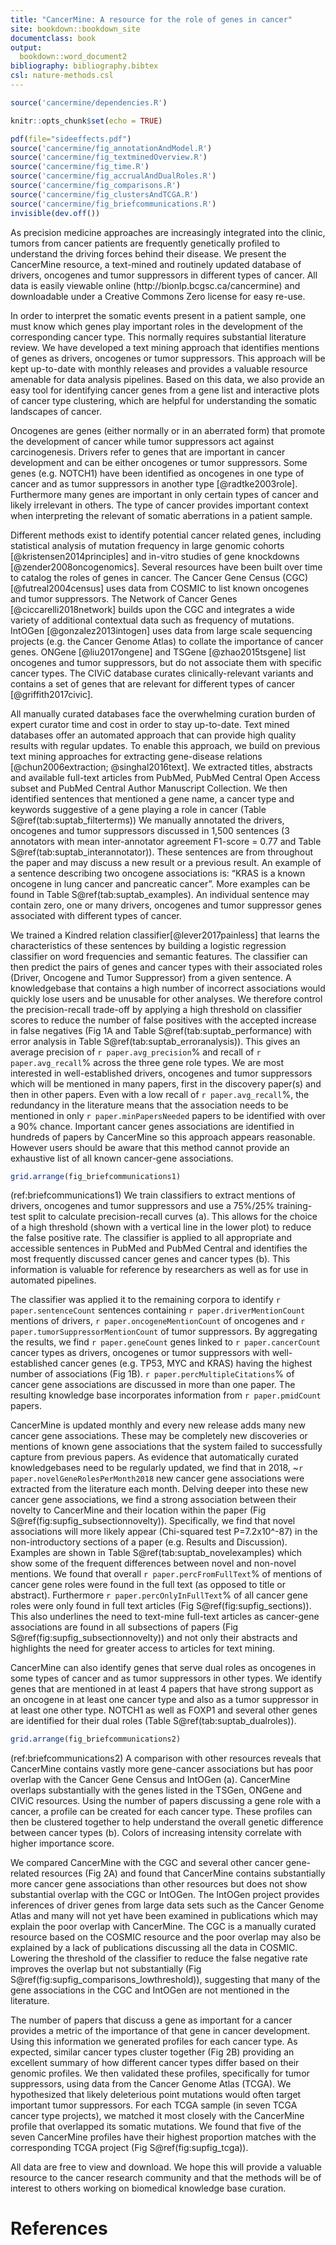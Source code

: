 ```yaml
---
title: "CancerMine: A resource for the role of genes in cancer"
site: bookdown::bookdown_site
documentclass: book
output:
  bookdown::word_document2
bibliography: bibliography.bibtex
csl: nature-methods.csl
---
```


```r
source('cancermine/dependencies.R')

knitr::opts_chunk$set(echo = TRUE)
```

```r
pdf(file="sideeffects.pdf")
source('cancermine/fig_annotationAndModel.R')
source('cancermine/fig_textminedOverview.R')
source('cancermine/fig_time.R')
source('cancermine/fig_accrualAndDualRoles.R')
source('cancermine/fig_comparisons.R')
source('cancermine/fig_clustersAndTCGA.R')
source('cancermine/fig_briefcommunications.R')
invisible(dev.off())
```

As precision medicine approaches are increasingly integrated into the clinic, tumors from cancer patients are frequently genetically profiled to understand the driving forces behind their disease. We present the CancerMine resource, a text-mined and routinely updated database of drivers, oncogenes and tumor suppressors in different types of cancer.  All data is easily viewable online (http://bionlp.bcgsc.ca/cancermine) and downloadable under a Creative Commons Zero license for easy re-use.

In order to interpret the somatic events present in a patient sample, one must know which genes play important roles in the development of the corresponding cancer type. This normally requires substantial literature review. We have developed a text mining approach that identifies mentions of genes as drivers, oncogenes or tumor suppressors. This approach will be kept up-to-date with monthly releases and provides a valuable resource amenable for data analysis pipelines. Based on this data, we also provide an easy tool for identifying cancer genes from a gene list and interactive plots of cancer type clustering, which are helpful for understanding the somatic landscapes of cancer.

Oncogenes are genes (either normally or in an aberrated form) that promote the development of cancer while tumor suppressors act against carcinogenesis. Drivers refer to genes that are important in cancer development and can be either oncogenes or tumor suppressors. Some genes (e.g. NOTCH1) have been identified as oncogenes in one type of cancer and as tumor suppressors in another type [@radtke2003role]. Furthermore many genes are important in only certain types of cancer and likely irrelevant in others. The type of cancer provides important context when interpreting the relevant of somatic aberrations in a patient sample. 

Different methods exist to identify potential cancer related genes, including statistical analysis of mutation frequency in large genomic cohorts [@kristensen2014principles] and in-vitro studies of gene knockdowns [@zender2008oncogenomics]. Several resources have been built over time to catalog the roles of genes in cancer. The Cancer Gene Census (CGC) [@futreal2004census] uses data from COSMIC to list known oncogenes and tumor suppressors. The Network of Cancer Genes [@ciccarelli2018network] builds upon the CGC and integrates a wide variety of additional contextual data such as frequency of mutations. IntOGen [@gonzalez2013intogen] uses data from large scale sequencing projects (e.g. the Cancer Genome Atlas) to collate the importance of cancer genes. ONGene [@liu2017ongene] and TSGene [@zhao2015tsgene] list oncogenes and tumor suppressors, but do not associate them with specific cancer types. The CIViC database curates clinically-relevant variants and contains a set of genes that are relevant for different types of cancer [@griffith2017civic].

All manually curated databases face the overwhelming curation burden of expert curator time and cost in order to stay up-to-date. Text mined databases offer an automated approach that can provide high quality results with regular updates. To enable this approach, we build on previous text mining approaches for extracting gene-disease relations [@chun2006extraction; @singhal2016text]. We extracted titles, abstracts and available full-text articles from PubMed, PubMed Central Open Access subset and PubMed Central Author Manuscript Collection. We then identified sentences that mentioned a gene name, a cancer type and keywords suggestive of a gene playing a role in cancer (Table S\@ref(tab:suptab_filterterms)) We manually annotated the drivers, oncogenes and tumor suppressors discussed in 1,500 sentences (3 annotators with mean inter-annotator agreement F1-score = 0.77 and Table S\@ref(tab:suptab_interannotator)). These sentences are from throughout the paper and may discuss a new result or a previous result. An example of a sentence describing two oncogene associations is: “KRAS is a known oncogene in lung cancer and pancreatic cancer”. More examples can be found in Table S\@ref(tab:suptab_examples). An individual sentence may contain zero, one or many drivers, oncogenes and tumor suppressor genes associated with different types of cancer.

We trained a Kindred relation classifier[@lever2017painless] that learns the characteristics of these sentences by building a logistic regression classifier on word frequencies and semantic features. The classifier can then predict the pairs of genes and cancer types with their associated roles (Driver, Oncogene and Tumor Suppressor) from a given sentence. A knowledgebase that contains a high number of incorrect associations would quickly lose users and be unusable for other analyses. We therefore control the precision-recall trade-off by applying a high threshold on classifier scores to reduce the number of false positives with the accepted increase in false negatives (Fig 1A and Table S\@ref(tab:suptab_performance) with error analysis in Table S\@ref(tab:suptab_erroranalysis)). This gives an average precision of `r paper.avg_precision`% and recall of `r paper.avg_recall`% across the three gene role types. We are most interested in well-established drivers, oncogenes and tumor suppressors which will be mentioned in many papers, first in the discovery paper(s) and then in other papers. Even with a low recall of `r paper.avg_recall`%, the redundancy in the literature means that the association needs to be mentioned in only `r paper.minPapersNeeded` papers to be identified with over a 90% chance. Important cancer genes associations are identified in hundreds of papers by CancerMine so this approach appears reasonable. However users should be aware that this method cannot provide an exhaustive list of all known cancer-gene associations.


```r
grid.arrange(fig_briefcommunications1)
```

(ref:briefcommunications1) We train classifiers to extract mentions of drivers, oncogenes and tumor suppressors and use a 75%/25% training-test split to calculate precision-recall curves (a). This allows for the choice of a high threshold (shown with a vertical line in the lower plot) to reduce the false positive rate. The classifier is applied to all appropriate and accessible sentences in PubMed and PubMed Central and identifies the most frequently discussed cancer genes and cancer types (b). This information is valuable for reference by researchers as well as for use in automated pipelines. 

The classifier was applied it to the remaining corpora to identify `r paper.sentenceCount` sentences containing `r paper.driverMentionCount` mentions of drivers, `r paper.oncogeneMentionCount` of oncogenes and `r paper.tumorSuppressorMentionCount` of tumor suppressors. By aggregating the results, we find `r paper.geneCount` genes linked to `r paper.cancerCount` cancer types as drivers, oncogenes or tumor suppressors with well-established cancer genes (e.g. TP53, MYC and KRAS) having the highest number of associations (Fig 1B). `r paper.percMultipleCitations`% of cancer gene associations are discussed in more than one paper. The resulting knowledge base incorporates information from `r paper.pmidCount` papers. 

CancerMine is updated monthly and every new release adds many new cancer gene associations. These may be completely new discoveries or mentions of known gene associations that the system failed to successfully capture from previous papers. As evidence that automatically curated knowledgebases need to be regularly updated, we find that in 2018, ~`r paper.novelGeneRolesPerMonth2018` new cancer gene associations were extracted from the literature each month. Delving deeper into these new cancer gene associations, we find a strong association between their novelty to CancerMine and their location within the paper (Fig S\@ref(fig:supfig_subsectionnovelty)). Specifically, we find that novel associations will more likely appear (Chi-squared test P=7.2x10^-87) in the non-introductory sections of a paper (e.g. Results and Discussion). Examples are shown in Table S\@ref(tab:suptab_novelexamples) which show some of the frequent differences between novel and non-novel mentions. We found that overall `r paper.percFromFullText`% of mentions of cancer gene roles were found in the full text (as opposed to title or abstract). Furthermore `r paper.percOnlyInFullText`% of all cancer gene roles were only found in full text articles (Fig S\@ref(fig:supfig_sections)). This also underlines the need to text-mine full-text articles as cancer-gene associations are found in all subsections of papers (Fig S\@ref(fig:supfig_subsectionnovelty)) and not only their abstracts and highlights the need for greater access to articles for text mining.

CancerMine can also identify genes that serve dual roles as oncogenes in some types of cancer and as tumor suppressors in other types. We identify genes that are mentioned in at least 4 papers that have strong support as an oncogene in at least one cancer type and also as a tumor suppressor in at least one other type. NOTCH1 as well as FOXP1 and several other genes are identified for their dual roles (Table S\@ref(tab:suptab_dualroles)).

```r
grid.arrange(fig_briefcommunications2)
```

(ref:briefcommunications2) A comparison with other resources reveals that CancerMine contains vastly more gene-cancer associations but has poor overlap with the Cancer Gene Census and IntOGen (a). CancerMine overlaps substantially with the genes listed in the TSGen, ONGene and CIViC resources. Using the number of papers discussing a gene role with a cancer, a profile can be created for each cancer type. These profiles can then be clustered together to help understand the overall genetic difference between cancer types (b). Colors of increasing intensity correlate with higher importance score.


We compared CancerMine with the CGC and several other cancer gene-related resources (Fig 2A) and found that CancerMine contains substantially more cancer gene associations than other resources but does not show substantial overlap with the CGC or IntOGen. The IntOGen project provides inferences of driver genes from large data sets such as the Cancer Genome Atlas and many will not yet have been examined in publications which may explain the poor overlap with CancerMine. The CGC is a manually curated resource based on the COSMIC resource and the poor overlap may also be explained by a lack of publications discussing all the data in COSMIC. Lowering the threshold of the classifier to reduce the false negative rate improves the overlap but not substantially (Fig S\@ref(fig:supfig_comparisons_lowthreshold)), suggesting that many of the gene associations in the CGC and IntOGen are not mentioned in the literature.

The number of papers that discuss a gene as important for a cancer provides a metric of the importance of that gene in cancer development. Using this information we generated profiles for each cancer type.  As expected, similar cancer types cluster together (Fig 2B) providing an excellent summary of how different cancer types differ based on their genomic profiles. We then validated these profiles, specifically for tumor suppressors, using data from the Cancer Genome Atlas (TCGA). We hypothesized that likely deleterious point mutations would often target important tumor suppressors. For each TCGA sample (in seven TCGA cancer type projects), we matched it most closely with the CancerMine profile that overlapped its somatic mutations. We found that five of the seven CancerMine profiles have their highest proportion matches with the corresponding TCGA project (Fig S\@ref(fig:supfig_tcga)).

All data are free to view and download. We hope this will provide a valuable resource to the cancer research community and that the methods will be of interest to others working on biomedical knowledge base curation.

# References
